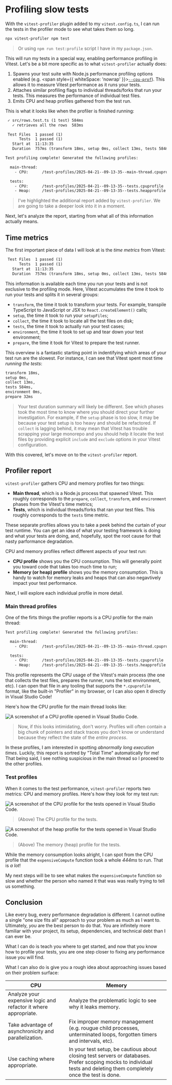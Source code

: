 # Profiling slow tests

<EpicVideo url="https://www.epicweb.dev/workshops/advanced-vitest-patterns/performance/04-01-problem/solution" />

With the `vitest-profiler` plugin added to my `vitest.config.ts`, I can run the tests in the profiler mode to see what takes them so long.

```sh nonumber
npx vitest-profiler npm test
```

> Or using `npm run test:profile` script I have in my `package.json`.

This will run my tests in a special way, enabling performance profiling in Vitest. Let's be a bit more specific as to what `vitest-profiler` actually does:

1. Spawns your test suite with Node.js performance profiling options enabled (e.g. <span style={{ whiteSpace: 'nowrap' }}>[`--cpu-prof`](https://nodejs.org/api/cli.html#--cpu-prof))</span>. This allows it to measure Vitest performance as it runs your tests.
1. Attaches similar profiling flags to individual threads/forks that run your tests. This measures the performance of individual test files.
1. Emits CPU and heap profiles gathered from the test run.

This is what it looks like when the profiler is finished running:

```txt nonumber highlight=9-16
 ✓ src/rows.test.ts (1 test) 584ms
   ✓ retrieves all the rows  583ms

 Test Files  1 passed (1)
      Tests  1 passed (1)
   Start at  11:13:35
   Duration  757ms (transform 18ms, setup 0ms, collect 13ms, tests 584ms, environment 0ms, prepare 32ms)

Test profiling complete! Generated the following profiles:

  main-thread:
    - CPU:      /test-profiles/2025-04-21--09-13-35--main-thread.cpuprofile

  tests:
    - CPU:      /test-profiles/2025-04-21--09-13-35--tests.cpuprofile
    - Heap:     /test-profiles/2025-04-21--09-13-35--tests.heapprofile
```

> I've highlighted the additional report added by `vitest-profiler`. We are going to take a deeper look into it in a moment.

Next, let's analyze the report, starting from what all of this information actually means.

## Time metrics

The first important piece of data I will look at is the _time metrics_ from Vitest:

```txt nonumber highlight=4
 Test Files  1 passed (1)
      Tests  1 passed (1)
   Start at  11:13:35
   Duration  757ms (transform 18ms, setup 0ms, collect 13ms, tests 584ms, environment 0ms, prepare 32ms)
```

This information is available each time you run your tests and is not exclusive to the profiling mode. Here, Vitest accumulates the time it took to run your tests and splits it in several groups:

- `transform`, the time it took to transform your tests. For example, transpile TypeScript to JavaScript or JSX to `React.createElement()` calls;
- `setup`, the time it took to run your `setupFiles`;
- `collect`, the time it took to locate all the test files on disk;
- `tests`, the time it took to actually run your test cases;
- `environment`, the time it took to set up and tear down your test environment;
- `prepare`, the time it took for Vitest to prepare the test runner.

This overview is a fantastic starting point in indentifying which areas of your test run are the slowest. For instance, I can see that Vitest spent most time _running the tests_:

```txt nonumber highlight=4
transform 18ms,
setup 0ms,
collect 13ms,
tests 584ms,
environment 0ms,
prepare 32ms
```

> Your test duration summary will likely be different. See which phases took the most time to know where you should direct your further investigation. For example, if the `setup` phase is too slow, it may be because your test setup is too heavy and should be refactored. If `collect` is lagging behind, it may mean that Vitest has trouble scrapping your large monorepo and you should help it locate the test files by providing explicit `include` and `exclude` options in your Vitest configuration.

With this covered, let's move on to the `vitest-profiler` report.

## Profiler report

`vitest-profiler` gathers CPU and memory profiles for two things:

- **Main thread**, which is a Node.js process that spawned Vitest. This roughly corresponds to the `prepare`, `collect`, `transform`, and `environment` phases from the Vitest's time metrics;
- **Tests**, which is individual threads/forks that ran your test files. This roughly corresponds to the `tests` time metric.

These separate profiles allows you to take a peek behind the curtain of your test runtime. You can get an idea of what your testing framework is doing and what your tests are doing, and, hopefully, spot the root cause for that nasty parformance degradation.

CPU and memory profiles reflect different aspects of your test run:

- **CPU profile** shows you the CPU consumption. This will generally point you toward code that takes too much time to run;
- **Memory (or heap) profile** shows you the memory consumption. This is handy to watch for memory leaks and heaps that can also negavtively impact your test performance.

Next, I will explore each individual profile in more detail.

### Main thread profiles

One of the firts things the profiler reports is a CPU profile for the main thread:

```txt nonumber highlight=4
Test profiling complete! Generated the following profiles:

  main-thread:
    - CPU:      /test-profiles/2025-04-21--09-13-35--main-thread.cpuprofile

  tests:
    - CPU:      /test-profiles/2025-04-21--09-13-35--tests.cpuprofile
    - Heap:     /test-profiles/2025-04-21--09-13-35--tests.heapprofile
```

This profile represents the CPU usage of the Vitest's main process (the one that collects the test files, prepares the runner, runs the test environment, etc). I can open that file in any tooling that supports the `*.cpuprofile` format, like the built-in "Profiler" in my browser, or I can also open it directly in Visual Studio Code!

Here's how the CPU profile for the main thread looks like:

![A screenshot of a CPU profile opened in Visual Studio Code.](/assets/05-01-cpuprofile-main.png)

> Now, if this looks intimidating, don't worry. Profiles will often contain a big chunk of pointers and stack traces you don't know or understand because they reflect the state of the _entire process_.

In these profiles, I am interested in spotting _abnormally long execution times_. Luckily, this report is sortred by "Total Time" automatically for me! That being said, I see nothing suspicious in the main thread so I proceed to the other profiles.

### Test profiles

When it comes to the test performance, `vitest-profiler` reports two metrics: CPU and memory profiles. Here's how they look for my test run:

![A screenshot of the CPU profile for the tests opened in Visual Studio Code.](/assets/05-01-cpuprofile-tests.png)

> (Above) The CPU profile for the tests.

![A screenshot of the heap profile for the tests opened in Visual Studio Code.](/assets/05-01-heapprofile-tests.png)

> (Above) The memory (heap) profile for the tests.

While the memory consumption looks alright, I can spot from the CPU profile that the `expensiveCompute` function took a whole _444ms_ to run. That is _a lot_!

My next steps will be to see what makes the `expensiveCompute` function so slow and whether the person who named it that was was really trying to tell us something.

## Conclusion

Like every bug, every performance degradation is different. I cannot outline a single "one size fits all" approach to your problem as much as I want to. Ultimately, _you_ are the best person to do that. You are infinitely more familiar with your project, its setup, dependencies, and technical debt than I can ever be.

What I can do is teach you where to get started, and now that you know how to profile your tests, you are one step closer to fixing any performance issue you will find.

What I can also do is give you a rough idea about approaching issues based on their problem surface:

| CPU                                                             | Memory                                                                                                                                                                |
| --------------------------------------------------------------- | --------------------------------------------------------------------------------------------------------------------------------------------------------------------- |
| Analyze your expensive logic and refactor it where appropriate. | Analyze the problematic logic to see why it leaks memory.                                                                                                             |
| Take advantage of asynchronicity and parallelization.           | Fix improper memory management (e.g. rougue child processes, unterminated loops, forgotten timers and intervals, etc).                                                |
| Use caching where appropriate.                                  | In your test setup, be cautious about closing test servers or databases. Prefer scoping mocks to individual tests and deleting them completely once the test is done. |
